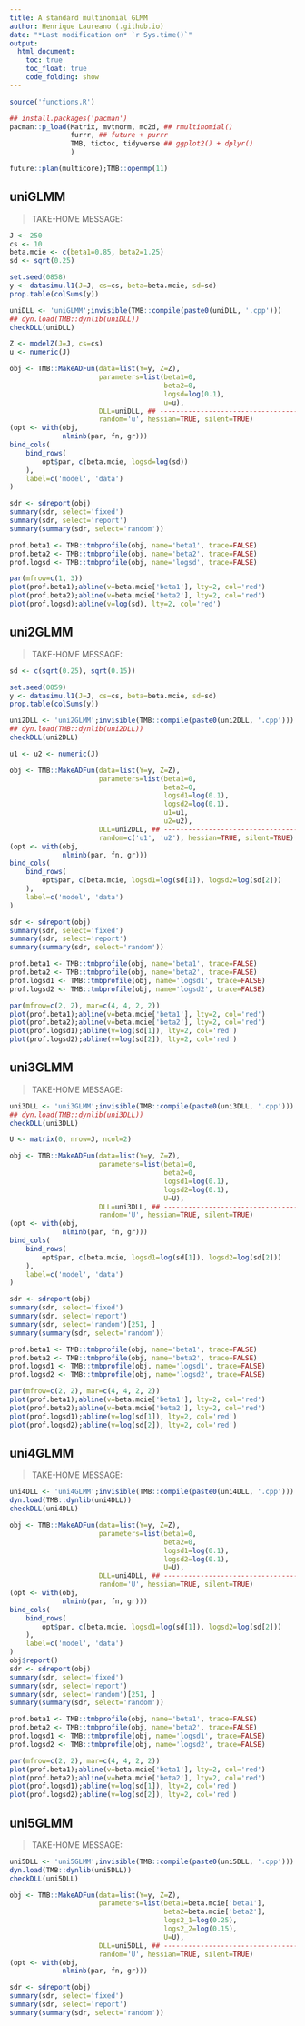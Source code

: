 ```yaml
---
title: A standard multinomial GLMM
author: Henrique Laureano (.github.io)
date: "*Last modification on* `r Sys.time()`"
output:
  html_document:
    toc: true
    toc_float: true
    code_folding: show
---
```


```r
source('functions.R')

## install.packages('pacman')
pacman::p_load(Matrix, mvtnorm, mc2d, ## rmultinomial()
               furrr, ## future + purrr
               TMB, tictoc, tidyverse ## ggplot2() + dplyr()
               )

future::plan(multicore);TMB::openmp(11)
```

## uniGLMM

> TAKE-HOME MESSAGE: 

```r
J <- 250
cs <- 10
beta.mcie <- c(beta1=0.85, beta2=1.25)
sd <- sqrt(0.25)

set.seed(0858)
y <- datasimu.l1(J=J, cs=cs, beta=beta.mcie, sd=sd)
prop.table(colSums(y))

uniDLL <- 'uniGLMM';invisible(TMB::compile(paste0(uniDLL, '.cpp')))
## dyn.load(TMB::dynlib(uniDLL))
checkDLL(uniDLL)

Z <- modelZ(J=J, cs=cs)
u <- numeric(J)

obj <- TMB::MakeADFun(data=list(Y=y, Z=Z),
                      parameters=list(beta1=0,
                                      beta2=0,
                                      logsd=log(0.1),
                                      u=u),
                      DLL=uniDLL, ## ----------------------------------
                      random='u', hessian=TRUE, silent=TRUE)
(opt <- with(obj,
             nlminb(par, fn, gr)))
bind_cols(
    bind_rows(
        opt$par, c(beta.mcie, logsd=log(sd))
    ),
    label=c('model', 'data')
)

sdr <- sdreport(obj)
summary(sdr, select='fixed')
summary(sdr, select='report')
summary(summary(sdr, select='random'))

prof.beta1 <- TMB::tmbprofile(obj, name='beta1', trace=FALSE)
prof.beta2 <- TMB::tmbprofile(obj, name='beta2', trace=FALSE)
prof.logsd <- TMB::tmbprofile(obj, name='logsd', trace=FALSE)

par(mfrow=c(1, 3))
plot(prof.beta1);abline(v=beta.mcie['beta1'], lty=2, col='red')
plot(prof.beta2);abline(v=beta.mcie['beta2'], lty=2, col='red')
plot(prof.logsd);abline(v=log(sd), lty=2, col='red')
```

## uni2GLMM

> TAKE-HOME MESSAGE:

```r
sd <- c(sqrt(0.25), sqrt(0.15))

set.seed(0859)
y <- datasimu.l1(J=J, cs=cs, beta=beta.mcie, sd=sd)
prop.table(colSums(y))

uni2DLL <- 'uni2GLMM';invisible(TMB::compile(paste0(uni2DLL, '.cpp')))
## dyn.load(TMB::dynlib(uni2DLL))
checkDLL(uni2DLL)

u1 <- u2 <- numeric(J)

obj <- TMB::MakeADFun(data=list(Y=y, Z=Z),
                      parameters=list(beta1=0,
                                      beta2=0,
                                      logsd1=log(0.1),
                                      logsd2=log(0.1),
                                      u1=u1,
                                      u2=u2),
                      DLL=uni2DLL, ## ----------------------------------
                      random=c('u1', 'u2'), hessian=TRUE, silent=TRUE)
(opt <- with(obj,
             nlminb(par, fn, gr)))
bind_cols(
    bind_rows(
        opt$par, c(beta.mcie, logsd1=log(sd[1]), logsd2=log(sd[2]))
    ),
    label=c('model', 'data')
)

sdr <- sdreport(obj)
summary(sdr, select='fixed')
summary(sdr, select='report')
summary(summary(sdr, select='random'))

prof.beta1 <- TMB::tmbprofile(obj, name='beta1', trace=FALSE)
prof.beta2 <- TMB::tmbprofile(obj, name='beta2', trace=FALSE)
prof.logsd1 <- TMB::tmbprofile(obj, name='logsd1', trace=FALSE)
prof.logsd2 <- TMB::tmbprofile(obj, name='logsd2', trace=FALSE)

par(mfrow=c(2, 2), mar=c(4, 4, 2, 2))
plot(prof.beta1);abline(v=beta.mcie['beta1'], lty=2, col='red')
plot(prof.beta2);abline(v=beta.mcie['beta2'], lty=2, col='red')
plot(prof.logsd1);abline(v=log(sd[1]), lty=2, col='red')
plot(prof.logsd2);abline(v=log(sd[2]), lty=2, col='red')
```

## uni3GLMM

> TAKE-HOME MESSAGE:

```r
uni3DLL <- 'uni3GLMM';invisible(TMB::compile(paste0(uni3DLL, '.cpp')))
## dyn.load(TMB::dynlib(uni3DLL))
checkDLL(uni3DLL)

U <- matrix(0, nrow=J, ncol=2)

obj <- TMB::MakeADFun(data=list(Y=y, Z=Z),
                      parameters=list(beta1=0,
                                      beta2=0,
                                      logsd1=log(0.1),
                                      logsd2=log(0.1),
                                      U=U),
                      DLL=uni3DLL, ## ----------------------------------
                      random='U', hessian=TRUE, silent=TRUE)
(opt <- with(obj,
             nlminb(par, fn, gr)))
bind_cols(
    bind_rows(
        opt$par, c(beta.mcie, logsd1=log(sd[1]), logsd2=log(sd[2]))
    ),
    label=c('model', 'data')
)

sdr <- sdreport(obj)
summary(sdr, select='fixed')
summary(sdr, select='report')
summary(sdr, select='random')[251, ]
summary(summary(sdr, select='random'))

prof.beta1 <- TMB::tmbprofile(obj, name='beta1', trace=FALSE)
prof.beta2 <- TMB::tmbprofile(obj, name='beta2', trace=FALSE)
prof.logsd1 <- TMB::tmbprofile(obj, name='logsd1', trace=FALSE)
prof.logsd2 <- TMB::tmbprofile(obj, name='logsd2', trace=FALSE)

par(mfrow=c(2, 2), mar=c(4, 4, 2, 2))
plot(prof.beta1);abline(v=beta.mcie['beta1'], lty=2, col='red')
plot(prof.beta2);abline(v=beta.mcie['beta2'], lty=2, col='red')
plot(prof.logsd1);abline(v=log(sd[1]), lty=2, col='red')
plot(prof.logsd2);abline(v=log(sd[2]), lty=2, col='red')
```

## uni4GLMM

> TAKE-HOME MESSAGE:

```r
uni4DLL <- 'uni4GLMM';invisible(TMB::compile(paste0(uni4DLL, '.cpp')))
dyn.load(TMB::dynlib(uni4DLL))
checkDLL(uni4DLL)

obj <- TMB::MakeADFun(data=list(Y=y, Z=Z),
                      parameters=list(beta1=0,
                                      beta2=0,
                                      logsd1=log(0.1),
                                      logsd2=log(0.1),
                                      U=U),
                      DLL=uni4DLL, ## ----------------------------------
                      random='U', hessian=TRUE, silent=TRUE)
(opt <- with(obj,
             nlminb(par, fn, gr)))
bind_cols(
    bind_rows(
        opt$par, c(beta.mcie, logsd1=log(sd[1]), logsd2=log(sd[2]))
    ),
    label=c('model', 'data')
)
obj$report()
sdr <- sdreport(obj)
summary(sdr, select='fixed')
summary(sdr, select='report')
summary(sdr, select='random')[251, ]
summary(summary(sdr, select='random'))

prof.beta1 <- TMB::tmbprofile(obj, name='beta1', trace=FALSE)
prof.beta2 <- TMB::tmbprofile(obj, name='beta2', trace=FALSE)
prof.logsd1 <- TMB::tmbprofile(obj, name='logsd1', trace=FALSE)
prof.logsd2 <- TMB::tmbprofile(obj, name='logsd2', trace=FALSE)

par(mfrow=c(2, 2), mar=c(4, 4, 2, 2))
plot(prof.beta1);abline(v=beta.mcie['beta1'], lty=2, col='red')
plot(prof.beta2);abline(v=beta.mcie['beta2'], lty=2, col='red')
plot(prof.logsd1);abline(v=log(sd[1]), lty=2, col='red')
plot(prof.logsd2);abline(v=log(sd[2]), lty=2, col='red')
```

## uni5GLMM

> TAKE-HOME MESSAGE:

```r
uni5DLL <- 'uni5GLMM';invisible(TMB::compile(paste0(uni5DLL, '.cpp')))
dyn.load(TMB::dynlib(uni5DLL))
checkDLL(uni5DLL)

obj <- TMB::MakeADFun(data=list(Y=y, Z=Z),
                      parameters=list(beta1=beta.mcie['beta1'],
                                      beta2=beta.mcie['beta2'],
                                      logs2_1=log(0.25),
                                      logs2_2=log(0.15),
                                      U=U),
                      DLL=uni5DLL, ## ----------------------------------
                      random='U', hessian=TRUE, silent=TRUE)
(opt <- with(obj,
             nlminb(par, fn, gr)))

sdr <- sdreport(obj)
summary(sdr, select='fixed')
summary(sdr, select='report')
summary(summary(sdr, select='random'))
```
